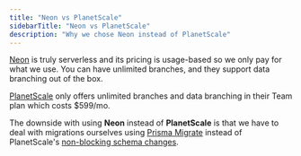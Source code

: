 ```yaml
---
title: "Neon vs PlanetScale"
sidebarTitle: "Neon vs PlanetScale"
description: "Why we chose Neon instead of PlanetScale"
---
```

[Neon](/stacks/neon) is truly serverless and its pricing is usage-based so we only pay for what we use.
You can have unlimited branches, and they support data branching out of the box.

[PlanetScale](https://planetscale.com) only offers unlimited branches and data branching in their Team plan which costs $599/mo.

The downside with using **Neon** instead of **PlanetScale** is that we have to deal with migrations ourselves using [Prisma Migrate](https://www.prisma.io/docs/concepts/components/prisma-migrate) instead of PlanetScale's [non-blocking schema changes](https://planetscale.com/docs/concepts/nonblocking-schema-changes).
